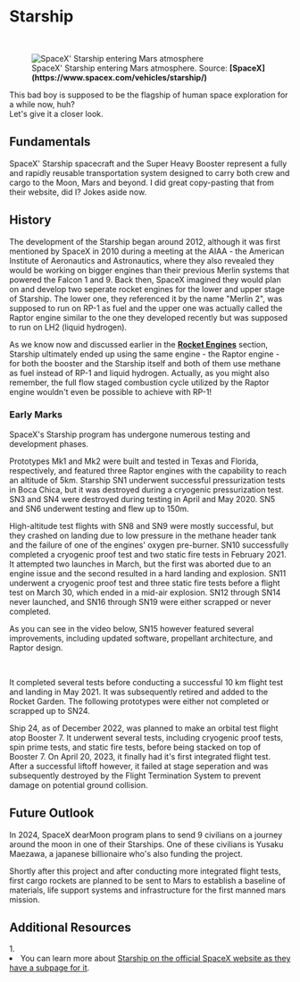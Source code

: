 
# Starship

<ReadingTime />

<br />
<figure>
<Image src={require(".//../../../resources/images/marsentry.jpg")} alt="SpaceX' Starship entering Mars atmosphere" />
<figcaption style={{ color: "rgb(156, 156, 156)", fontSize: "14px", marginTop: "2px" }}>SpaceX' Starship entering Mars atmosphere. Source: <strong>[SpaceX](https://www.spacex.com/vehicles/starship/)</strong></figcaption>
</figure>

This bad boy is supposed to be the flagship of human space exploration for a while now, huh? <br />
Let's give it a closer look.

## Fundamentals
SpaceX' Starship spacecraft and the Super Heavy Booster represent a fully and rapidly reusable transportation system designed to carry both crew and cargo to the Moon, Mars and beyond.
I did great copy-pasting that from their website, did I? Jokes aside now.

## History
The development of the Starship began around 2012, although it was first mentioned by SpaceX in 2010 during a meeting at the AIAA - the American Institute of Aeronautics and Astronautics, where they also revealed they would be working on bigger engines than their previous Merlin systems that powered the Falcon 1 and 9. Back then, SpaceX imagined they would plan on and develop two seperate rocket engines for the lower and upper stage of Starship. The lower one, they referenced it by the name "Merlin 2", was supposed to run on RP-1 as fuel and the upper one was actually called the Raptor engine similar to the one they developed recently but was supposed to run on LH2 (liquid hydrogen). 

As we know now and discussed earlier in the <strong>[Rocket Engines](https://www.beyondearth.gg/documentation/aerospace_engineering/rockets/engines)</strong> section, Starship ultimately ended up using the same engine - the Raptor engine - for both the booster and the Starship itself and both of them use methane as fuel instead of RP-1 and liquid hydrogen. Actually, as you might also remember, the full flow staged combustion cycle utilized by the Raptor engine wouldn't even be possible to achieve with RP-1!

### Early Marks
SpaceX's Starship program has undergone numerous testing and development phases. 

Prototypes Mk1 and Mk2 were built and tested in Texas and Florida, respectively, and featured three Raptor engines with the capability to reach an altitude of 5km. Starship SN1 underwent successful pressurization tests in Boca Chica, but it was destroyed during a cryogenic pressurization test. SN3 and SN4 were destroyed during testing in April and May 2020. SN5 and SN6 underwent testing and flew up to 150m. 

High-altitude test flights with SN8 and SN9 were mostly successful, but they crashed on landing due to low pressure in the methane header tank and the failure of one of the engines' oxygen pre-burner. SN10 successfully completed a cryogenic proof test and two static fire tests in February 2021. It attempted two launches in March, but the first was aborted due to an engine issue and the second resulted in a hard landing and explosion. SN11 underwent a cryogenic proof test and three static fire tests before a flight test on March 30, which ended in a mid-air explosion. SN12 through SN14 never launched, and SN16 through SN19 were either scrapped or never completed.

As you can see in the video below, SN15 however featured several improvements, including updated software, propellant architecture, and Raptor design.

<br />
<YoutubeEmbed embedId="7CZTLogln34" />

It completed several tests before conducting a successful 10 km flight test and landing in May 2021. It was subsequently retired and added to the Rocket Garden. The following prototypes were either not completed or scrapped up to SN24.

Ship 24, as of December 2022, was planned to make an orbital test flight atop Booster 7. It underwent several tests, including cryogenic proof tests, spin prime tests, and static fire tests, before being stacked on top of Booster 7. On April 20, 2023, it finally had it's first integrated flight test. After a successful liftoff however, it failed at stage seperation and was subsequently destroyed by the Flight Termination System to prevent damage on potential ground collision.

## Future Outlook
In 2024, SpaceX dearMoon program plans to send 9 civilians on a journey around the moon in one of their Starships. One of these civilians is Yusaku Maezawa, a japanese billionaire who's also funding the project. 

Shortly after this project and after conducting more integrated flight tests, first cargo rockets are planned to be sent to Mars to establish a baseline of materials, life support systems and infrastructure for the first manned mars mission.

## Additional Resources
<AdditionalResources>
  <div>
    <span>1. </span><li>You can learn more about <a href="https://www.youtube.com/watch?v=LbH1ZDImaI8" target="_blank">Starship on the official SpaceX website as they have a subpage for it</a>.</li>
  </div>
</AdditionalResources>

<Analytics />